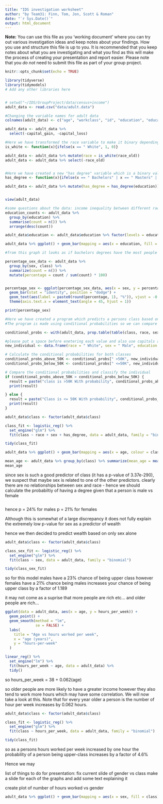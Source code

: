 ```yaml
---
title: "IDS investigation worksheet"
author: "by Team31: Finn, Tom, Jon, Scott & Roman"
date: "`r Sys.Date()`"
output: html_document
---
```


**Note:** You can use this file as you 'working document' where you can try out various investigation ideas and keep notes about your findings. How you use and structure this file is up to you. It is recommended that you keep notes about what you are investigating and what you find as this will make the process of creating your presentation and report easier. Please note that you _do not_ need to submit this file as part of your group project.



```r
knitr::opts_chunk$set(echo = TRUE)
```


```r
library(tidyverse)
library(tidymodels)
# Add any other libraries here



```


```r
# setwd("~/IDS/GroupProject/data/census+income")
adult_data <- read.csv("data/adult.data")

#Changing the variable names for adult data
colnames(adult_data) <- c("age", "workclass", "id", "education", "education-num", "marital-status", "occupation", "relationship", "race_old", "sex", "capital_gain", "capital_loss", "hours_per_week", "native-country", "class")

adult_data <- adult_data %>% 
  select(-capital_gain, -capital_loss)

#Here we have transformed the race variable to make it binary depending on if the person is white or not (1 for white 0 for other)
is_white <- function(x){ifelse(x == " White", 1, 0)}

adult_data <- adult_data %>% mutate(race = is_white(race_old))
adult_data <- adult_data %>% select(-race_old)


#Here we have created a new "has degree" variable which is a binary value taking on 1 if the person has a degree
has_degree <- function(x){ifelse(x == " Bachelors" | x == " Masters" | x == " Doctorate", 1, 0)}

adult_data <- adult_data %>% mutate(has_degree = has_degree(education))


view(adult_data)

```

```r
#some questions about the data: income inequality between different races/genders/nationalities ; class based on type of degree ; correlation between class and age; correlation between race/gender and age E.G do certain races/genders live longer than others.
education_counts <- adult_data %>%
  group_by(education) %>%
  summarise(count = n()) %>%
  arrange(desc(count))

adult_data$education <- adult_data$education %>% factor(levels = education_counts$education)

adult_data %>% ggplot() + geom_bar(mapping = aes(x = education, fill = class), position = "dodge") + theme(axis.text.x = element_text(angle = 45, hjust = 1))

#from this graph it looks as if bachelors degrees have the most people in upper class, however this does not take into account the fact that more people have bachelos in comparison to master, phd, etc..
```


```r
percentage_sex_data <- adult_data %>%
  group_by(sex, class) %>%
  summarize(count = n()) %>%
  mutate(percentage = count / sum(count) * 100)


percentage_sex <- ggplot(percentage_sex_data, aes(x = sex, y = percentage, fill = class)) +
  geom_bar(stat = "identity", position = "dodge") +
  geom_text(aes(label = paste0(round(percentage, 1), "%")), vjust = -0.5, position = position_dodge(width = 0.9)) +
  theme(axis.text.x = element_text(angle = 45, hjust = 1))

print(percentage_sex)
```
```r
#Here we have created a program which predicts a persons class based on the other variable.
#The program is made using conditional probabilities so we can compare this model to that of a linear regression once we make a linear regression model.

conditional_probs <- with(adult_data, prop.table(table(class, race, sex, education), margin = 1))

#please put a space before enetering each value and also use capitals at start
new_individual <- data.frame(race = " White", sex = " Male", education = " Bachelors")

# Calculate the conditional probabilities for both classes
conditional_probs_above_50K <- conditional_probs[" >50K", new_individual$race, new_individual$sex, new_individual$education]
conditional_probs_below_50K <- conditional_probs[" <=50K", new_individual$race, new_individual$sex, new_individual$education]

# Compare the conditional probabilities and classify the individual
if (conditional_probs_above_50K > conditional_probs_below_50K) {
  result = paste("class is >50K With probability", conditional_probs_above_50K, sep = " ")
  print(result)

} else {
  result = paste("Class is <= 50K With probability", conditional_probs_below_50K, sep = " ")
  print(result)
}
```

``` r

adult_data$class <- factor(adult_data$class)

class_fit <- logistic_reg() %>%
  set_engine("glm") %>%
  fit(class ~ race + sex + has_degree, data = adult_data, family = "binomial")

tidy(class_fit)

```


``` r
adult_data %>% ggplot() + geom_bar(mapping = aes(x = age, colour = class))

mean_age <- adult_data %>% group_by(class) %>% summarize(mean_age = mean(age))
mean_age

```

since sex is such a good predictor of class (it has a p-value of 3.37e-290), we suspect that maybe sex is related to one of the other predictors. clearly there are no relationships between sex and race - hence we should calculate the probabiltiy of having a degree given that a person is male vs female
``` r

```
hence p = 24% for males
      p = 21% for females 
      
Although this is somewhat of a large discrepancy it does not fully explain the extremely low p-value for sex as a predictor of wealth 

hence we then decided to predict wealth based on only sex alone

``` r

adult_data$class <- factor(adult_data$class)

class_sex_fit <- logistic_reg() %>%
  set_engine("glm") %>%
  fit(class ~ sex, data = adult_data, family = "binomial")

tidy(class_sex_fit)
```

so for this model males have a 23% chance of being upper class
however females have a 21% chance
being males increases your chance of being upper class by a factor of 1.189




it may not come as a suprise that more people are rich etc... and older people are rich...

```r

ggplot(data = adult_data, aes(x = age, y = hours_per_week)) +
  geom_point() +
  geom_smooth(method = "lm", 
              se = FALSE) +
  labs(
    title = "Age vs hours worked per week",
    x = "age (years)",
    y = "hours-per-week"
  )

linear_reg() %>%
  set_engine("lm") %>%
  fit(hours_per_week ~ age, data = adult_data) %>%
  tidy()

```
so hours_per_week = 38 + 0.062(age)

so older people are more likely to have a greater income however they also tend to work more hours which may have some correlation. We will now take a look at this. Note that for every year older a person is the number of hour per week increases by 0.062 hours.

```r

adult_data$class <- factor(adult_data$class)

class_fit <- logistic_reg() %>%
  set_engine("glm") %>%
  fit(class ~ hours_per_week, data = adult_data, family = "binomial")

tidy(class_fit)

```
so as a persons hours worked per week increased by one hour the probability of a person being upper-class increases by a factor of 4.6%

Hence we may

list of things to do for presentation:
fix current slide of gender vs class
make a slide for each of the graphs and add some text explaining it

create plot of number of hours worked vs gender

```r
adult_data %>% ggplot() + geom_bar(mapping = aes(x = sex, fill = class), position = "dodge")
```